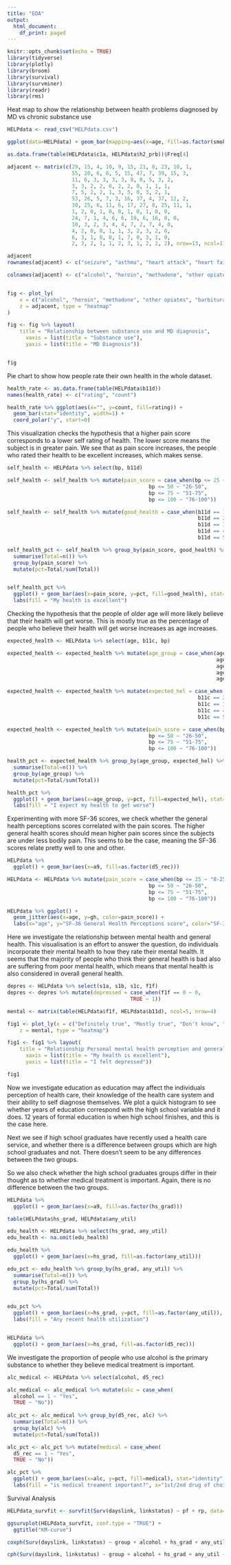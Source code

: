 ```yaml
---
title: "EDA"
output:
  html_document:
    df_print: paged
---
```


```r
knitr::opts_chunk$set(echo = TRUE)
library(tidyverse)
library(plotly)
library(broom)
library(survival)
library(survminer)
library(readr)
library(rms)
```
Heat map to show the relationship between health problems diagnosed by MD vs chronic substance use
```r
HELPdata <- read_csv("HELPdata.csv")

ggplot(data=HELPdata) + geom_bar(mapping=aes(x=age, fill=as.factor(smoker)))

as.data.frame(table(HELPdata$c1a, HELPdata$h2_prb))$Freq[4]

adjacent <- matrix(c(29, 15, 4, 10, 9, 15, 21, 8, 23, 10, 1,
                     55, 20, 6, 8, 5, 15, 47, 7, 39, 15, 3,
                     11, 6, 3, 3, 3, 3, 8, 0, 5, 3, 2,
                     3, 3, 2, 2, 0, 2, 2, 0, 1, 1, 1,
                     7, 5, 2, 2, 1, 3, 5, 0, 3, 2, 1,
                     53, 26, 5, 7, 3, 16, 37, 4, 37, 12, 2,
                     30, 25, 6, 11, 6, 17, 27, 8, 25, 11, 1,
                     1, 2, 0, 1, 0, 0, 1, 0, 1, 0, 0,
                     24, 7, 1, 4, 6, 6, 19, 6, 16, 8, 0,
                     10, 3, 2, 3, 4, 4, 7, 2, 7, 4, 0, 
                     4, 2, 0, 0, 1, 1, 3, 2, 3, 2, 0,
                     6, 3, 1, 0, 0, 1, 7, 0, 3, 1, 0,
                     2, 3, 2, 1, 1, 2, 3, 1, 2, 2, 2), nrow=13, ncol=11, byrow = TRUE)

adjacent
rownames(adjacent) <- c("seizure", "asthma", "heart attack", "heart failure", "other heart dis", "Hypertension", "chronic liver disease", "kidney failure", "chronic osteoarthritis", "peripheral neuropathy", "cancer", "diabetes", "stroke")

colnames(adjacent) <- c("alcohol", "heroin", "methadone", "other opiates", "barbiturates", "sedatives", "cocaine", "amphetamines", "marijuana", "hallucinogens", "inhalants")


fig <- plot_ly(
    x = c("alcohol", "heroin", "methadone", "other opiates", "barbiturates", "sedatives", "cocaine", "amphetamines", "marijuana", "hallucinogens", "inhalants"), y = c("seizure", "asthma", "heart attack", "heart failure", "other heart dis", "Hypertension", "chronic liver disease", "kidney failure", "chronic osteoarthritis", "peripheral neuropathy", "cancer", "diabetes", "stroke"),
    z = adjacent, type = "heatmap"
)

fig <- fig %>% layout(
    title = "Relationship between substance use and MD diagnosis",
      xaxis = list(title = "Substance use"),
      yaxis = list(title = "MD Diagnosis"))


fig
```


Pie chart to show how people rate their own health in the whole dataset.
```r
health_rate <- as.data.frame(table(HELPdata$b11d))
names(health_rate) <- c("rating", "count")

health_rate %>% ggplot(aes(x="", y=count, fill=rating)) +
  geom_bar(stat="identity", width=1) +
  coord_polar("y", start=0)

```

This visualization checks the hypothesis that a higher pain score corresponds to a lower self rating of health.  The lower score means the subject is in greater pain. We see that as pain score increases, the people who rated their health to be excellent increases, which makes sense.
```r
self_health <- HELPdata %>% select(bp, b11d)

self_health <- self_health %>% mutate(pain_score = case_when(bp <= 25 ~ "0-25",
                                              bp <= 50 ~ "26-50",
                                              bp <= 75 ~ "51-75",
                                              bp <= 100 ~ "76-100"))

self_health <- self_health %>% mutate(good_health = case_when(b11d == 1 ~ "Definitely true",
                                                              b11d == 2 ~ "Mostly true",
                                                              b11d == 3 ~ "Don't know",
                                                              b11d == 4 ~ "Mostly false",
                                                              b11d == 5 ~ "Definitely false"))

self_health_pct <- self_health %>% group_by(pain_score, good_health) %>%
  summarise(Total=n()) %>%
  group_by(pain_score) %>%
  mutate(pct=Total/sum(Total))


self_health_pct %>% 
  ggplot() + geom_bar(aes(x=pain_score, y=pct, fill=good_health), stat="identity") + 
  labs(fill = "My health is excellent")


```

Checking the hypothesis that the people of older age will more likely believe that their health will get worse.  This is mostly true as the percentage of people who believe their health will get worse increases as age increases.
```r
expected_health <- HELPdata %>% select(age, b11c, bp)

expected_health <- expected_health %>% mutate(age_group = case_when(age <= 20 ~ "0-20s",
                                                                    age <= 30 ~ "30s",
                                                                    age <= 40 ~ "40s",
                                                                    age <= 50 ~ "50s",
                                                                    age <= 60 ~ "60+"))

expected_health <- expected_health %>% mutate(expected_hel = case_when(b11c == 1 ~ "Definitely true",
                                                              b11c == 2 ~ "Mostly true",
                                                              b11c == 3 ~ "Don't know",
                                                              b11c == 4 ~ "Mostly false",
                                                              b11c == 5 ~ "Definitely false"))

expected_health <- expected_health %>% mutate(pain_score = case_when(bp <= 25 ~ "0-25",
                                              bp <= 50 ~ "26-50",
                                              bp <= 75 ~ "51-75",
                                              bp <= 100 ~ "76-100"))

health_pct <- expected_health %>% group_by(age_group, expected_hel) %>%
  summarise(Total=n()) %>%
  group_by(age_group) %>%
  mutate(pct=Total/sum(Total))

health_pct %>%
  ggplot() + geom_bar(aes(x=age_group, y=pct, fill=expected_hel), stat="identity") + 
  labs(fill = "I expect my health to get worse")

```

Experimenting with more SF-36 scores, we check whether the general health perceptions scores correlated with the pain scores. The higher general health scores should mean higher pain scores since the subjects are under less bodily pain.  This seems to be the case, meaning the SF-36 scores relate pretty well to one and other. 

```r

HELPdata %>% 
  ggplot() + geom_bar(aes(x=a9, fill=as.factor(d5_rec)))

HELPdata <- HELPdata %>% mutate(pain_score = case_when(bp <= 25 ~ "0-25",
                                              bp <= 50 ~ "26-50",
                                              bp <= 75 ~ "51-75",
                                              bp <= 100 ~ "76-100"))

HELPdata %>% ggplot() +
  geom_jitter(aes(x=age, y=gh, color=pain_score)) + 
  labs(x="age", y="SF-36 General Health Perceptions score", color="SF-36 Pain score")

```
Here we investigate the relationship between mental health and general health. This visualisation is an effort to answer the question, do individuals incorporate their mental health to how they rate their mental health.  It seems that the majority of people who think their general health is bad also are suffering from poor mental health, which means that mental health is also considered in overall general health. 

```r
depres <- HELPdata %>% select(s1a, s1b, s1c, f1f)
depres <- depres %>% mutate(depressed = case_when(f1f == 0 ~ 0,
                                        TRUE ~ 1))

mental <- matrix(table(HELPdata$f1f, HELPdata$b11d), ncol=5, nrow=4)

fig1 <- plot_ly(x = c("Definitely true", "Mostly true", "Don't know", "Mostly false", "Definitely false"), y = c("Rarely/never", "Some of the time", "Occas/moderately", "Most of the time"),
    z = mental, type = "heatmap")

fig1 <- fig1 %>% layout(
    title = "Relationship Personal mental health perception and general health perception",
      xaxis = list(title = "My health is excellent"),
      yaxis = list(title = "I felt depressed"))

fig1
```

Now we investigate education as education may affect the individuals perception of health care, their knowledge of the health care system and their ability to self diagnose themselves.  We plot a quick histogram to see whether years of education correspond with the high school variable and it does.  12 years of formal education is when high school finishes, and this is the case here. 

Next we see if high school graduates have recently used a health care service, and whether there is a difference between groups which are high school graduates and not.  There doesn't seem to be any differences between the two groups.  

So we also check whether the high school graduates groups differ in their thought as to whether medical treatment is important.  Again, there is no difference between the two groups.
```r
HELPdata %>%
  ggplot() + geom_bar(aes(x=a9, fill=as.factor(hs_grad)))

table(HELPdata$hs_grad, HELPdata$any_util)

edu_health <- HELPdata %>% select(hs_grad, any_util)
edu_health <- na.omit(edu_health)

edu_health %>% 
  ggplot() + geom_bar(aes(x=hs_grad, fill=as.factor(any_util)))

edu_pct <- edu_health %>% group_by(hs_grad, any_util) %>%
  summarise(Total=n()) %>%
  group_by(hs_grad) %>%
  mutate(pct=Total/sum(Total))


edu_pct %>%
  ggplot() + geom_bar(aes(x=hs_grad, y=pct, fill=as.factor(any_util)), stat="identity") + 
  labs(fill = "Any recent health utilization")


HELPdata %>% 
  ggplot() + geom_bar(aes(x=hs_grad, fill=as.factor(d5_rec)))
```
We investigate the proportion of people who use alcohol is the primary substance to whether they believe medical treatment is important. 

```r
alc_medical <- HELPdata %>% select(alcohol, d5_rec)

alc_medical <- alc_medical %>% mutate(alc = case_when(
  alcohol == 1 ~ "Yes",
  TRUE ~ "No"))
  
alc_pct <- alc_medical %>% group_by(d5_rec, alc) %>%
  summarise(Total=n()) %>%
  group_by(alc) %>%
  mutate(pct=Total/sum(Total))

alc_pct <- alc_pct %>% mutate(medical = case_when(
  d5_rec == 1 ~ "Yes",
  TRUE ~ "No"))

alc_pct %>%
  ggplot() + geom_bar(aes(x=alc, y=pct, fill=medical), stat="identity") + 
  labs(fill = "is medical treament important?", x="1st/2nd drug of choice is alcohol")
```



Survival Analysis 
```r
HELPdata_survfit <- survfit(Surv(dayslink, linkstatus) ~ pf + rp, data=HELPdata)

ggsurvplot(HELPdata_survfit, conf.type = "TRUE") + 
  ggtitle("KM-curve")

coxph(Surv(dayslink, linkstatus) ~ group + alcohol + hs_grad + any_util + age, data=HELPdata) %>% tidy()

cph(Surv(dayslink, linkstatus) ~ group + alcohol + hs_grad + any_util + age, data=HELPdata)
```



